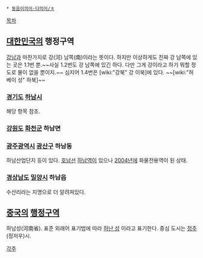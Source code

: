  * [[동음이의어·다의어/ㅎ]]

[[목차]]
== [[대한민국]]의 행정구역 ==
[[강남]]과 마찬가지로 강(河) 남쪽(南)이라는 뜻이다.
하지만 이상하게도 진짜 강 남쪽에 있는 곳은 1.1번 뿐.~~사실 1.2번도 강 남쪽에 있긴 하다. 다만 그게 강이라고 하기 뭐할 정도로 물이 없을 뿐이지.~~ 심지어 1.4번은 [wiki:"강북" 강 이북]에 있다. ~~[wiki:"허베이 성" 하북]~~

=== [[경기도]] [[하남시]] ===
해당 항목 참조.

=== [[강원도]] [[화천군]] 하남면 ===

=== [[광주광역시]] [[광산구]] 하남동 ===
하남산업단지 등이 있다. [[호남선]] [[하남역]]이 있으나 [[2004년]]에 화물전용역이 된 상태.

=== [[경상남도]] [[밀양시]] 하남읍 ===
수산리라는 지명으로 더 알려져있다.

== [[중국]]의 [[행정구역]] ==
하남성(河南省). 표준 외래어 표기법에 따라 [[허난 성]] 이라고 표기한다. 중심 도시는 [[정주]](정저우)시.

[[각주]]
